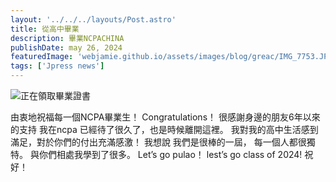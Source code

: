 ```yaml
---
layout: '../../../layouts/Post.astro'
title: 從高中畢業
description: 畢業NCPACHINA
publishDate: may 26, 2024
featuredImage: 'webjamie.github.io/assets/images/blog/greac/IMG_7753.JPG'
tags: ['Jpress news']
---
```


![正在領取畢業證書](webjamie.github.io/assets/images/blog/greac/IMG_7747.jpg)


由衷地祝福每一個NCPA畢業生！
Congratulations！ 
很感謝身邊的朋友6年以來的支持
我在ncpa 已經待了很久了，也是時候離開這裡。
我對我的高中生活感到滿足，對於你們的付出充滿感激！ 
我想說 我們是很棒的一屆， 每一個人都很獨特。 與你們相處我學到了很多。
Let’s go pulao！ lest’s go class of 2024!
祝好！
